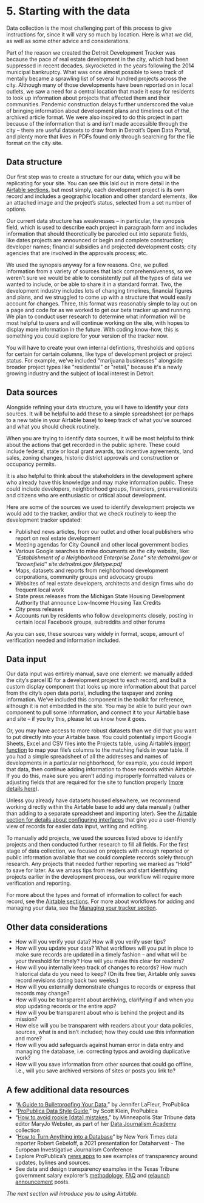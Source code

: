 
# 5. Starting with the data

Data collection is the most challenging part of this process to give instructions for, since it will vary so much by location. Here is what we did, as well as some other advice and considerations.

Part of the reason we created the Detroit Development Tracker was because the pace of real estate development in the city, which had been suppressed in recent decades, skyrocketed in the years following the 2014 municipal bankruptcy. What was once almost possible to keep track of mentally became a sprawling list of several hundred projects across the city. Although many of those developments have been reported on in local outlets, we saw a need for a central location that made it easy for residents to look up information about projects that affected them and their communities. Pandemic construction delays further underscored the value of bringing information about development plans and timelines out of the archived article format. We were also inspired to do this project in part because of the information that is and isn’t made accessible through the city – there are useful datasets to draw from in Detroit’s Open Data Portal, and plenty more that lives in PDFs found only through searching for the file format on the city site.

## Data structure

Our first step was to create a structure for our data, which you will be replicating for your site. You can see this laid out in more detail in the [Airtable sections](./guide/organize-your-data-airtable-basics), but most simply, each development project is its own record and includes a geographic location and other standard elements, like an attached image and the project’s status, selected from a set number of options. 

Our current data structure has weaknesses – in particular, the synopsis field, which is used to describe each project in paragraph form and includes information that should theoretically be parceled out into separate fields, like dates projects are announced or begin and complete construction; developer names; financial subsidies and projected development costs; city agencies that are involved in the approvals process; etc.

We used the synopsis anyway for a few reasons. One, we pulled information from a variety of sources that lack comprehensiveness, so we weren’t sure we would be able to consistently pull all the types of data we wanted to include, or be able to share it in a standard format. Two, the development industry includes lots of changing timelines, financial figures and plans, and we struggled to come up with a structure that would easily account for changes. Three, this format was reasonably simple to lay out on a page and code for as we worked to get our beta tracker up and running. We plan to conduct user research to determine what information will be most helpful to users and will continue working on the site, with hopes to display more information in the future. With coding know-how, this is something you could explore for your version of the tracker now.

You will have to create your own internal defintions, thresholds and options for certain for certain columns, like type of development project or project status. For example, we've included "marijuana businesses" alongside broader project types like "residential" or "retail," because it's a newly growing industry and the subject of local interest in Detroit. 

## Data sources

Alongside refining your data structure, you will have to identify your data sources. It will be helpful to add these to a simple spreadsheet (or perhaps to a new table in your Airtable base) to keep track of what you’ve sourced and what you should check routinely.

When you are trying to identify data sources, it will be most helpful to think about the actions that get recorded in the public sphere. These could include federal, state or local grant awards, tax incentive agreements, land sales, zoning changes, historic district approvals and construction or occupancy permits.

It is also helpful to think about the stakeholders in the development sphere who already have this knowledge and may make information public. These could include developers, neighborhood groups, financiers, preservationists and citizens who are enthusiastic or critical about development.

Here are some of the sources we used to identify development projects we would add to the tracker, and/or that we check routinely to keep the development tracker updated:

- Published news articles, from our outlet and other local publishers who report on real estate development
- Meeting agendas for City Council and other local government bodies
- Various Google searches to mine documents on the city website, like: *"Establishment of a Neighborhood Enterprise Zone" site:detroitmi.gov* or *"brownfield" site:detroitmi.gov filetype:pdf*
- Maps, datasets and reports from neighborhood development corporations, community groups and advocacy groups
- Websites of real estate developers, architects and design firms who do frequent local work
- State press releases from the Michigan State Housing Development Authority that announce Low-Income Housing Tax Credits
- City press releases
- Accounts run by residents who follow developments closely, posting in certain local Facebook groups, subreddits and other forums

As you can see, these sources vary widely in format, scope, amount of verification needed and information included.

## Data input

Our data input was entirely manual, save one element: we manually added the city’s parcel ID for a development project to each record, and built a custom display component that looks up more information about that parcel from the city’s open data portal, including the taxpayer and zoning information. We’ve included this component in the toolkit for reference, although it is not embedded in the site. You may be able to build your own component to pull some information, and connect it to your Airtable base and site – if you try this, please let us know how it goes.

Or, you may have access to more robust datasets than we did that you want to put directly into your Airtable base. You could potentially import Google Sheets, Excel and CSV files into the Projects table, using Airtable’s [import function](https://support.airtable.com/hc/en-us/sections/200928025-Importing-and-adding-data) to map your file’s columns to the matching fields in your table. If you had a simple spreadsheet of all the addresses and names of developments in a particular neighborhood, for example, you could import that data, then continue adding information to those records within Airtable. If you do this, make sure you aren’t adding improperly formatted values or adjusting fields that are required for the site to function properly ([more details here](./guide/setting-up-your-airtable-base#what-you-can-and-cant-customize-without-coding)).

Unless you already have datasets housed elsewhere, we recommend working directly within the Airtable base to add any data manually (rather than adding to a separate spreadsheet and importing later). See the [Airtable section for details about configuring interfaces](./guide/using-the-projects-table#interfaces) that give you a user-friendly view of records for easier data input, writing and editing.

To manually add projects, we used the sources listed above to identify projects and then conducted further research to fill all fields. For the first stage of data collection, we focused on projects with enough reported or public information available that we could complete records solely through research. Any projects that needed further reporting we marked as “Hold” to save for later. As we amass tips from readers and start identifying projects earlier in the development process, our workflow will require more verification and reporting.

For more about the types and format of information to collect for each record, see the [Airtable sections](./guide/organize-your-data-airtable-basics). For more about workflows for adding and managing your data, see the [Managing your tracker section](./guide/managing-your-development-tracker#workflows-for-data-and-managing-the-tracker).

## Other data considerations

- How will you verify your data? How will you verify user tips?
- How will you update your data? What workflows will you put in place to make sure records are updated in a timely fashion – and what will be your threshold for timely? How will you make this clear for readers?
- How will you internally keep track of changes to records? How much historical data do you need to keep? (On its free tier, Airtable only saves record revisions dating back two weeks.)
- How will you externally demonstrate changes to records or express that records may change?
- How will you be transparent about archiving, clarifying if and when you stop updating records or the entire app?
- How will you be transparent about who is behind the project and its mission?
- How else will you be transparent with readers about your data policies, sources, what is and isn’t included; how they could use this information and more?
- How will you add safeguards against human error in data entry and managing the database, i.e. correcting typos and avoiding duplicative work?
- How will you save information from other sources that could go offline, i.e., will you save archived versions of sites or posts you link to?

## A few additional data resources

- “[A Guide to Bulletproofing Your Data](https://github.com/propublica/guides/blob/master/data-bulletproofing.md),” by Jennifer LaFleur, ProPublica
- “[ProPublica Data Style Guide](https://github.com/propublica/guides/blob/master/news-apps.md),” by Scott Klein, ProPublica
- “[How to avoid rookie [data] mistakes](https://docs.google.com/document/d/163ym9Iy4XRPz9FpRGCRhPijzFsbsvndJcGpjJI9g_AA/edit),” by Minneapolis Star Tribune data editor MaryJo Webster, as part of her [Data Journalism Academy](https://sites.google.com/view/mj-basic-data-academy/home?authuser=0) collection
- “[How to Turn Anything into a Database](https://dataharvest.eu/wp-content/uploads/2021/05/Rob-Gebeloff.pdf)” by New York Times data reporter Robert Gebeloff, a 2021 presentation for Dataharvest - The European Investigative Journalism Conference
- Explore ProPublica’s [news apps](https://www.propublica.org/newsapps/) to see examples of transparency around updates, bylines and sources.
- See data and design transparency examples in the Texas Tribune government salary explorer’s [methodology](https://salaries.texastribune.org/about/?_ga=2.1214513.1065584702.1647208049-1784223172.1641491379), [FAQ](https://salaries.texastribune.org/faq/?_ga=2.1214513.1065584702.1647208049-1784223172.1641491379) and [relaunch announcement](https://www.texastribune.org/2020/05/20/texas-tribune-salaries-database/) posts.

*The next section will introduce you to using Airtable.*

  <TableOfContents index={4} />
